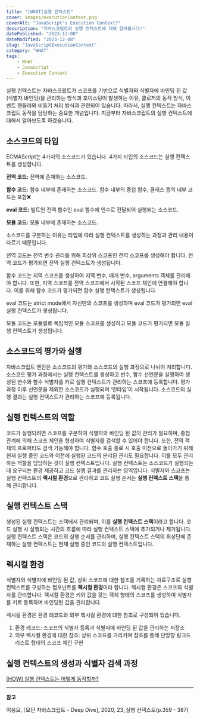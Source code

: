 ```yaml
---
title: "[WHAT]실행 컨텍스트"
cover: images/executionContext.png
coverAlt: "JavaScript's Execution Context?"
description: "자바스크립트의 실행 컨텍스트에 대해 알아봅시다!"
datePublished: "2023-12-08"
dateModified: "2023-12-08"
slug: "JavaScriptExecutionContext"
category: "WHAT"
tags:
    - WHAT
    - JavaScript
    - Execution Context
---
```


실행 컨텍스트는 자바스크립트가 스코프를 기반으로 식별자와 식별자에 바인딩 된 값(식별자 바인딩)을 관리하는 방식과 호이스팅이 발생하는 이유, 클로저의 동작 방식, 이벤트 핸들러와 비동기 처리 방식과 관련되어 있습니다. 따라서, 실행 컨텍스트는 자바스크립트 동작을 담당하는 중요한 개념입니다. 지금부터 자바스크립트의 실행 컨텍스트에 대해서 알아보도록 하겠습니다.

## 소스코드의 타입

ECMAScript는 4가지의 소스코드가 있습니다. 4가지 타입의 소스코드는 실행 컨텍스트를 생성합니다.

**전역 코드:** 전역에 존재하는 소스코드.

**함수 코드:** 함수 내부에 존재하는 소스코드. 함수 내부의 중첩 함수, 클래스 등의 내부 코드는 포함❌

**eval 코드:** 빌트인 전역 함수인 eval 함수에 인수로 전달되어 실행되는 소스코드.

**모듈 코드:** 모듈 내부에 존재하는 소스코드.

소스코드를 구분하는 이유는 타입에 따라 실행 컨텍스트를 생성하는 과정과 관리 내용이 다르기 때문입니다. 

전역 코드는 전역 변수 관리를 위해 최상위 스코프인 전역 스코프를 생성해야 합니다. 전역 코드가 평가되면 전역 실행 컨텍스트가 생성됩니다.

함수 코드는 지역 스코프를 생성하여 지역 변수, 매개 변수, arguments 객체를 관리해야 합니다. 또한, 지역 스코프를 전역 스코프에서 시작된 스코프 체인에 연결해야 합니다. 이를 위해 함수 코드가 평가되면 함수 실행 컨텍스트가 생성됩니다.

eval 코드는 strict mode에서 자신만의 스코프를 생성하며 eval 코드가 평가되면 eval 실행 컨텍스트가 생성됩니다.

모듈 코드는 모듈별로 독립적인 모듈 스코프를 생성하고 모듈 코드가 평가되면 모듈 실행 컨텍스트가 생성됩니다.

## 소스코드의 평가와 실행

자바스크립트 엔진은 소스코드의 평가와 소스코드의 실행 과정으로 나뉘어 처리합니다. 소스코드 평가 과정에서는 실행 컨텍스트를 생성하고 변수, 함수 선언문을 실행하여 생성된 변수와 함수 식별자를 키로 실행 컨텍스트가 관리하는 스코프에 등록합니다. 평가 과정 이후 선언문을 제외한 소스코드가 실행되며 ‘런타임’이 시작됩니다. 소스코드의 실행 결과는 실행 컨텍스트가 관리하는 스코프에 등록됩니다.

## 실행 컨텍스트의 역할

코드가 실행되려면 스코프를 구분하여 식별자와 바인딩 된 값의 관리가 필요하며, 중첩 관계에 의해 스코프 체인을 형성하여 식별자를 검색할 수 있어야 합니다. 또한, 전역 객체의 프로퍼티도 검색 가능해야 합니다. 함수 호출 종료 시 호출 이전으로 돌아가기 위해 현재 실행 중인 코드와 이전에 실행된 코드의 분리된 관리도 필요합니다. 이를 모두 관리하는 역할을 담당하는 것이 실행 컨텍스트입니다. 실행 컨텍스트는 소스코드가 실행되는 데 요구되는 환경 제공하고 코드 실행 결과를 관리하는 영역입니다. 식별자와 스코프는 실행 컨텍스트의 **렉시컬 환경**으로 관리하고 코드 실행 순서는 **실행 컨텍스트 스택**을 통해 관리합니다.

## 실행 컨텍스트 스택

생성된 실행 컨텍스트는 스택에서 관리되며, 이를 **실행 컨텍스트 스택**이라고 합니다. 코드 실행 시 실행되는 시간의 흐름에 따라 실행 컨텍스트 스택에 추가되거나 제거됩니다. 실행 컨텍스트 스택은 코드의 실행 순서를 관리하며, 실행 컨텍스트 스택의 최상단에 존재하는 실행 컨텍스트는 현재 실행 중인 코드의 실행 컨텍스트입니다.

## 렉시컬 환경

식별자와 식별자에 바인딩 된 값, 상위 스코프에 대한 참조를 기록하는 자료구조로 실행 컨텍스트를 구성하는 컴포넌트를 **렉시컬 환경**이라 합니다. 렉시컬 환경은 스코프와 식별자를 관리합니다. 렉시컬 환경은 키와 값을 갖는 객체 형태의 스코프를 생성하여 식별자를 키로 등록하며 바인딩된 값을 관리합니다.

렉시컬 환경은 환경 레코드와 외부 헥시컬 환경에 대한 참조로 구성되어 있습니다.

1. 환경 레코드: 스코프의 식별자 등록과 식별자에 바인딩 된 값을 관리하는 저장소
2. 외부 렉시컬 환경에 대한 참조: 상위 스코프를 가리키며 참조를 통해 단방향 링크드 리스트 형태의 스코프 체인 구현

## 실행 컨텍스트의 생성과 식별자 검색 과정

[[HOW] 실행 컨텍스트는 어떻게 동작할까?](https://lcy042000.github.io/java-script-execution-context-operate)

---

**참고**

이웅모, ⌈모던 자바스크립트 - Deep Dive⌋, 2020, 23_실행 컨텍스트(p.359 - 387)